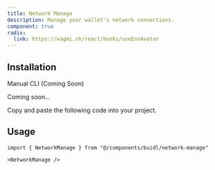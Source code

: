 ```yaml
---
title: Network Manage
description: Manage your wallet's network connections.
component: true
radix:
  link: https://wagmi.sh/react/hooks/useEnsAvatar
---
```


<ComponentPreview
  name="network-manage-demo"
  className="[&_.preview>[data-orientation=vertical]]:sm:max-w-[70%]"
/>

## Installation

<Tabs defaultValue="manual">

<TabsList>
  <TabsTrigger value="manual">Manual</TabsTrigger>
  <TabsTrigger disabled={true} value="cli">
    CLI (Coming Soon)
  </TabsTrigger>
</TabsList>

<TabsContent value="cli">

<Steps>

<Step>Coming soon...</Step>

</Steps>

</TabsContent>

<TabsContent value="manual">

<Steps>

<Step>Copy and paste the following code into your project.</Step>

<ComponentSource name="network-manage" />

</Steps>

</TabsContent>

</Tabs>

## Usage

```tsx
import { NetworkManage } from "@/components/buidl/network-manage"
```

```tsx
<NetworkManage />
```
